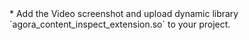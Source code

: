 <PlatformWrapper platform="android">
* Add the Video screenshot and upload dynamic library `agora_content_inspect_extension.so` to your project.
</PlatformWrapper>